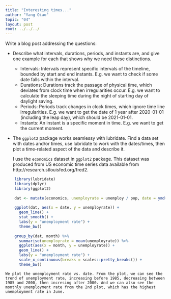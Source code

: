 ```yaml
---
title: "Interesting times..."
author: "Yang Qiao"
topic: "04"
layout: post
root: ../../../
---
```


Write a blog post addressing the questions:

- Describe what intervals, durations, periods, and instants are, and give one example for each that shows why we need these distinctions.
    
    - Intervals: Intervals represent specific intervals of the timeline, bounded by start and end instants. E.g. we want to check if some date falls within the interval.
    - Durations: Durations track the passage of physical time, which deviates from clock time when irregularities occur. E.g. we want to calculate the sleeping time during the night of starting day of daylight saving.
    - Periods: Periods track changes in clock times, which ignore time line irregularities. E.g. we want to get the date of 1 year after 2020-01-01 (including the leap day), which should be 2021-01-01.
    - Instants: An instant is a specific moment in time. E.g. we want to get the current moment.
  
- The `ggplot2` package works seamlessy with lubridate. Find a data set with dates and/or times, use lubridate to work with the dates/times, then plot a time-related aspect of the data and describe it.
    
    I use the `economics` dataset in `ggplot2` package. This dataset was produced from US economic time series data available from http://research.stlouisfed.org/fred2.
    
```r
    library(lubridate)
    library(dplyr)
    library(ggplot2)
    
    dat <- mutate(economics, unemployrate = unemploy / pop, date = ymd(date), month = month(date))
    
    ggplot(dat, aes(x = date, y = unemployrate)) +
      geom_line() +
      stat_smooth() +
      labs(y = "unemployment rate") +
      theme_bw()
    
    group_by(dat, month) %>%
      summarise(unemployrate = mean(unemployrate)) %>%
      ggplot(aes(x = month, y = unemployrate)) +
      geom_line() +
      labs(y = "unemployment rate") +
      scale_x_continuous(breaks = scales::pretty_breaks()) +
      theme_bw()
```
    
    We plot the unemployment rate vs. date. From the plot, we can see the trend of unemployment rate, increasing before 1985, decreasing between 1985 and 2000, then incresing after 2000. And we can also see the monthly unemployment rate from the 2nd plot, which has the highest unemployment rate in June.
